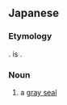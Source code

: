 ==Japanese==
{{DEFAULTSORT:はいいろあざらし}}
{{ja-kanjitab|はい|いろ|yomi=irr}}
{{wikipedia|lang=ja|ハイイロアザラシ}}

===Etymology===
{{com|ja|灰色|海豹|tr1=haiiro|tr2=azarashi|t1=[[gray]]|t2=[[earless seal]]}}. {{m|ja|海豹}} is {{juku|sort=はいいろあざらし}}.

===Noun===
{{ja-noun|はい.いろ あざらし|ハイ.イロ アザラシ}}

# a [[gray seal]]

{{C|ja|Seals}}